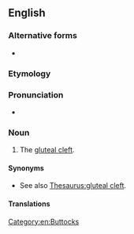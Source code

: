 {{also|butt crack}}
==English==

===Alternative forms===
* {{l|en|butt crack}}

===Etymology===
{{compound|en|butt|crack}}

===Pronunciation===
* {{audio|en|En-au-buttcrack.ogg|Audio (AU)}}

===Noun===
{{en-noun}}

# {{lb|en|US|vulgar|slang}} The [[gluteal cleft]].

====Synonyms====
* See also [[Thesaurus:gluteal cleft]].

====Translations====
{{trans-see|butt crack}}

[[Category:en:Buttocks]]